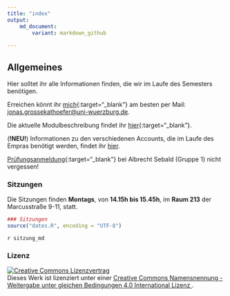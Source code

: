 ---
title: "index"
output:
    md_document:
        variant: markdown_github
 
---

## Allgemeines

Hier solltet ihr alle Informationen finden, die wir im Laufe des Semesters benötigen.

Erreichen könnt ihr [mich](http://www.i1.psychologie.uni-wuerzburg.de/ekp/personen/jonas-grossekathoefer/msc-jonas-grossekathoefer/){:target="_blank"} am besten per Mail: [jonas.grossekathoefer@uni-wuerzburg.de](mailto:jonas.grossekathoefer@uni-wuerzburg.de).  

Die aktuelle Modulbeschreibung findet ihr [hier](https://www2.uni-wuerzburg.de/mhb/MB-de-06-PSY-EFM-152-m01.pdf){:target="_blank"}.

(**!NEU!**) Informationen zu den verschiedenen Accounts, die im Laufe des Empras benötigt werden, findet ihr [hier](material/account.md).

[Prüfungsanmeldung](https://www-sbhome1.zv.uni-wuerzburg.de/qisserver/rds?state=verpublish&status=init&vmfile=no&publishid=201046&moduleCall=webInfo&publishConfFile=webInfo&publishSubDir=veranstaltung){:target="_blank"} bei Albrecht Sebald (Gruppe 1) nicht vergessen!
    
### Sitzungen
    
Die Sitzungen finden **Montags**, von **14.15h bis 15.45h**, im **Raum 213** der Marcusstraße 9-11, statt.


```{r, include=FALSE}

### Sitzungen
source("dates.R", encoding = "UTF-8")

```

`r sitzung_md`


### Lizenz
    
<a rel="license" href="http://creativecommons.org/licenses/by-sa/4.0/"><img alt="Creative Commons Lizenzvertrag" style="border-width:0" src="https://i.creativecommons.org/l/by-sa/4.0/88x31.png" /></a><br />Dieses Werk ist lizenziert unter einer <a rel="license" href="http://creativecommons.org/licenses/by-sa/4.0/">Creative Commons Namensnennung - Weitergabe unter gleichen Bedingungen 4.0 International Lizenz </a>.